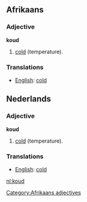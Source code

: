 ==Afrikaans==
===Adjective===
'''koud'''

# [[cold]] (temperature).

===Translations===
*[[English]]: [[cold]]
==Nederlands==
===Adjective===
'''koud'''

# [[cold]] (temperature).

===Translations===
*[[English]]: [[cold]]
[[nl:koud]]
[[Category:Afrikaans adjectives]]
